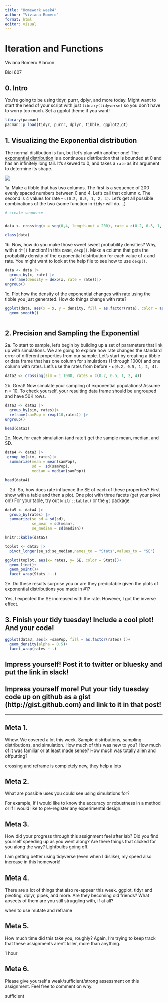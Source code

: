 ```yaml
---
title: "Homework week4"
author: "Viviana Romero"
format: html
editor: visual
---
```


# **Iteration and Functions**

Viviana Romero Alarcon

Biol 607

## **0. Intro**

You're going to be using tidyr, purrr, dplyr, and more today. Might want to start the head of your script with just `library(tidyverse)` so you don't have to worry too much. Set a ggplot theme if you want!

```r
library(pacman)
pacman::p_load(tidyr, purrr, dplyr, tibble, ggplot2,gt)
```

## **1. Visualizing the Exponential distribution**

The normal distibution is fun, but let's play with another one! The [exponential distribution](https://en.wikipedia.org/wiki/Exponential_distribution) is a continuous distribution that is bounded at 0 and has an infinitely long tail. It's skewed to 0, and takes a `rate` as it's argument to determine its shape.

![](https://biol607.github.io/homework/sampling_dist_tidytuesday_files/figure-html/exp-1.png)

1a. Make a tibble that has two columns. The first is a sequence of 200 evenly spaced numbers between 0 and 4. Let's call that column x. The second is 4 values for rate - `c(0.2, 0.5, 1, 2, 4)`. Let's get all possible combinations of the two (some function in `tidyr` will do....)

```r

# create sequence


data <- crossing(x = seq(0,4, length.out = 200), rate = c(0.2, 0.5, 1, 2, 4))

class(data)
```

1b. Now, how do you make those sweet sweet probability densities? Why, with a `d*()` function! In this case, `dexp()`. Make a column that gets the probability density of the exponential distribution for each value of x and rate. You might want to look at the help file to see how to use `dexp()`.

```r
data <- data |> 
  group_by(x, rate) |>
  reframe(density = dexp(x, rate = rate))|>
ungroup()

```

1c. Plot how the density of the exponential changes with rate using the tibble you just generated. How do things change with rate?

```r

ggplot(data, aes(x = x, y = density, fill = as.factor(rate), color = as.factor(rate)))+
  geom_smooth()
  
```

## **2. Precision and Sampling the Exponential**

2a. To start to sample, let's begin by building up a set of parameters that link up with simulations. We are going to explore how rate changes the standard error of different properties from our sample. Let's start by creating a tibble or data frame that has one column for simulations (1 through 1000) and one column with rates. Let's use the rates from before - `c(0.2, 0.5, 1, 2, 4)`.

```r
data2 <- crossing(sim = 1:1000, rates = c(0.2, 0.5, 1, 2, 4))
```

2b. Great! Now simulate your sampling of exponential populations! Assume n = 10. To check yourself, your resulting data frame should be ungrouped and have 50K rows.

```r
data3 <- data2 |>
  group_by(sim, rates)|>
  reframe(samPop = rexp(10,rates)) |>
ungroup()

head(data3)
```

2c. Now, for each simulation (and rate!) get the sample mean, median, and SD.

```r
data4 <- data3 |>
 group_by(sim, rates)|>
  summarize(mean = mean(samPop),
            sd =  sd(samPop),
            median = median(samPop))

head(data4)
```

    2d. So, how does rate influence the SE of each of these properties? First show with a table and then a plot. One plot with three facets (get your pivot on!) For your table, try out `knitr::kable()` or the `gt` package.

```r
data5 <- data4 |>
  group_by(rates) |>
  summarize(se_sd = sd(sd),
            se_mean = sd(mean),
            se_median = sd(median))

knitr::kable(data5)

toplot <- data5 |> 
  pivot_longer(se_sd:se_median,names_to = "Stats",values_to = "SE")

ggplot(toplot, aes(x= rates, y= SE, color = Stats))+
  geom_line()+
  geom_point()+
  facet_wrap(Stats ~ .)
```

2e. Do these results surprise you or are they predictable given the plots of exponential distributions you made in #1?

Yes, I expected the SE increased with the rate. However, I got the inverse effect.

## **3. Finish your tidy tuesday! Include a cool plot! And your code!**

```r

ggplot(data3, aes(x =samPop, fill = as.factor(rates) ))+
  geom_density(alpha = 0.5)+
  facet_wrap(rates ~ .)

```

## **Impress yourself! Post it to twitter or bluesky and put the link in slack!**

## **Impress yourself more! Put your tidy tuesday code up on github as a gist (http://gist.github.com) and link to it in that post!**

------------------------------------------------------------------------

## **Meta 1.**

Whew. We covered a lot this week. Sample distributions, sampling distributions, and simulation. How much of this was new to you? How much of it was familiar or at least made sense? How much was totally alien and offputting?

crossing and reframe is completely new, they help a lots

## **Meta 2.**

What are possible uses you could see using simulations for?

For example, If i would like to know the accuracy or robustness in a method or if I would like to pre-register any experimental design.

## **Meta 3.**

How did your progress through this assignment feel after lab? Did you find yourself speeding up as you went along? Are there things that clicked for you along the way? Lightbulbs going off.

I am getting better using tidyverse (even when I dislike), my speed also increase in this homework!

## **Meta 4.**

There are a lot of things that also re-appear this week. ggplot, tidyr and pivoting, dplyr, pipes, and more. Are they becoming old friends? What apsects of them are you still struggling with, if at all?

when to use mutate and reframe

## **Meta 5.**

How much time did this take you, roughly? Again, I'm trying to keep track that these assignments aren't killer, more than anything.

1 hour

## **Meta 6.**

Please give yourself a weak/sufficient/strong assessment on this assignment. Feel free to comment on why.

sufficient
